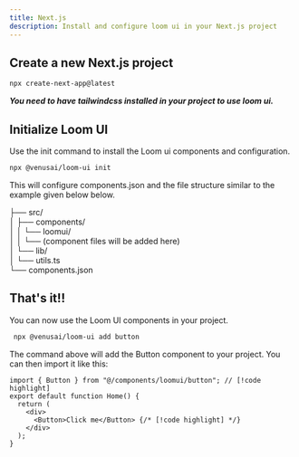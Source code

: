 ```yaml
---
title: Next.js
description: Install and configure loom ui in your Next.js project
---
```


<Steps>

<Step>

## Create a new Next.js project

```bash
npx create-next-app@latest
```

</Step>

**_You need to have tailwindcss installed in your project to use loom ui._**

<Step>

## Initialize Loom UI

Use the init command to install the Loom ui components and configuration.

```bash
npx @venusai/loom-ui init
```

This will configure components.json and the file structure similar to the example given below below.

├── src/ <br/>
│ ├── components/ <br/>
│ │ └── loomui/ <br/>
│ │ └── (component files will be added here) <br/>
│ └── lib/ <br/>
│ └── utils.ts <br/>
└── components.json <br/>

</Step>

<Step>

## That's it!!

You can now use the Loom UI components in your project.

```bash
 npx @venusai/loom-ui add button
```

The command above will add the Button component to your project. You can then import it like this:

```tsx
import { Button } from "@/components/loomui/button"; // [!code highlight]
export default function Home() {
  return (
    <div>
      <Button>Click me</Button> {/* [!code highlight] */}
    </div>
  );
}
```

</Step>

</Steps>
